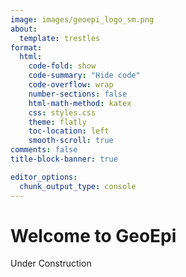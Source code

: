 ```yaml
---
image: images/geoepi_logo_sm.png
about:
  template: trestles
format:
  html:
    code-fold: show
    code-summary: "Hide code"
    code-overflow: wrap
    number-sections: false
    html-math-method: katex
    css: styles.css
    theme: flatly
    toc-location: left
    smooth-scroll: true
comments: false
title-block-banner: true

editor_options: 
  chunk_output_type: console
---
```


<div>

# Welcome to GeoEpi
Under Construction 

<div>